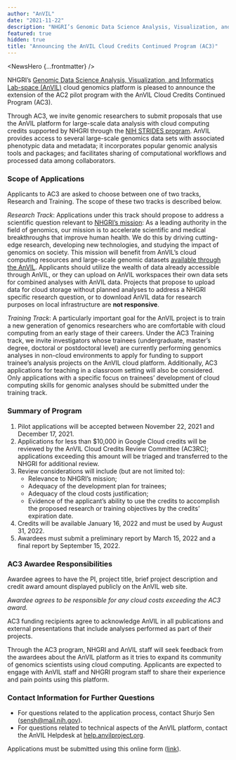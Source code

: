 ```yaml
---
author: "AnVIL"
date: "2021-11-22"
description: "NHGRI’s Genomic Data Science Analysis, Visualization, and Informatics Lab-space (AnVIL) cloud genomics platform is pleased to announce the extension of the AC2 pilot program with the AnVIL Cloud Credits Continued Program (AC3)."
featured: true
hidden: true
title: "Announcing the AnVIL Cloud Credits Continued Program (AC3)"
---
```


<NewsHero {...frontmatter} />

NHGRI’s [Genomic Data Science Analysis, Visualization, and Informatics Lab-space (AnVIL)](https://www.genome.gov/Funded-Programs-Projects/Computational-Genomics-and-Data-Science-Program/Genomic-Analysis-Visualization-Informatics-Lab-space-AnVIL)
cloud genomics platform is pleased to announce the extension of the AC2 pilot program with the AnVIL Cloud Credits
Continued Program (AC3).

Through AC3, we invite genomic researchers to submit proposals that use the AnVIL platform for large-scale data analysis
with cloud computing credits supported by NHGRI through the [NIH STRIDES program](https://datascience.nih.gov/strides).
AnVIL provides access to several large-scale genomics data sets with associated phenotypic data and metadata; it
incorporates popular genomic analysis tools and packages; and facilitates sharing of computational workflows and
processed data among collaborators.

### Scope of Applications

Applicants to AC3 are asked to choose between one of two tracks, Research and Training. The scope of these two tracks is
described below.

_Research Track_: Applications under this track should propose to address a scientific question relevant
to [NHGRI’s mission](https://www.genome.gov/about-nhgri/NHGRI-Vision-and-Mission): As a leading authority in the field
of genomics, our mission is to accelerate scientific and medical breakthroughs that improve human health. We do this by
driving cutting-edge research, developing new technologies, and studying the impact of genomics on society. This mission
will benefit from AnVIL’s cloud computing resources and large-scale genomic
datasets [available through the AnVIL]({portalURL}/data/consortia). Applicants should utilize the wealth of
data already accessible through AnVIL, or they can upload on AnVIL workspaces their own data sets for combined analyses
with AnVIL data. Projects that propose to upload data for cloud storage without planned analyses to address a NHGRI
specific research question, or to download AnVIL data for research purposes on local infrastructure are **not responsive**.

_Training Track_: A particularly important goal for the AnVIL project is to train a new generation of genomics
researchers who are comfortable with cloud computing from an early stage of their careers. Under the AC3 Training track,
we invite investigators whose trainees (undergraduate, master’s degree, doctoral or postdoctoral level) are currently
performing genomics analyses in non-cloud environments to apply for funding to support trainee’s analysis projects on
the AnVIL cloud platform. Additionally, AC3 applications for teaching in a classroom setting will also be considered.
Only applications with a specific focus on trainees’ development of cloud computing skills for genomic analyses should
be submitted under the training track.

### Summary of Program

1. Pilot applications will be accepted between November 22, 2021 and December 17, 2021.
1. Applications for less than $10,000 in Google Cloud credits will be reviewed by the AnVIL Cloud Credits Review
   Committee (AC3RC); applications exceeding this amount will be triaged and transferred to the NHGRI for additional
   review.
1. Review considerations will include (but are not limited to):
   - Relevance to NHGRI’s mission;
   - Adequacy of the development plan for trainees;
   - Adequacy of the cloud costs justification;
   - Evidence of the applicant’s ability to use the credits to accomplish the proposed research or training objectives
     by the credits’ expiration date.
1. Credits will be available January 16, 2022 and must be used by August 31, 2022.
1. Awardees must submit a preliminary report by March 15, 2022 and a final report by September 15, 2022.

### AC3 Awardee Responsibilities

Awardee agrees to have the PI, project title, brief project description and credit award amount displayed publicly on
the AnVIL web site.

_Awardee agrees to be responsible for any cloud costs exceeding the AC3 award._

AC3 funding recipients agree to acknowledge AnVIL in all publications and external presentations that include analyses
performed as part of their projects.

Through the AC3 program, NHGRI and AnVIL staff will seek feedback from the awardees about the AnVIL platform as it tries
to expand its community of genomics scientists using cloud computing. Applicants are expected to engage with AnVIL staff
and NHGRI program staff to share their experience and pain points using this platform.

### Contact Information for Further Questions

- For questions related to the application process, contact Shurjo
  Sen ([sensh@mail.nih.gov](mailto:sensh@mail.nih.gov)).
- For questions related to technical aspects of the AnVIL platform, contact the AnVIL Helpdesk
  at [help.anvilproject.org](http://help.anvilproject.org).

Applications must be submitted using this online form ([link](https://forms.gle/znBGza6ujhSBh5w76)).
